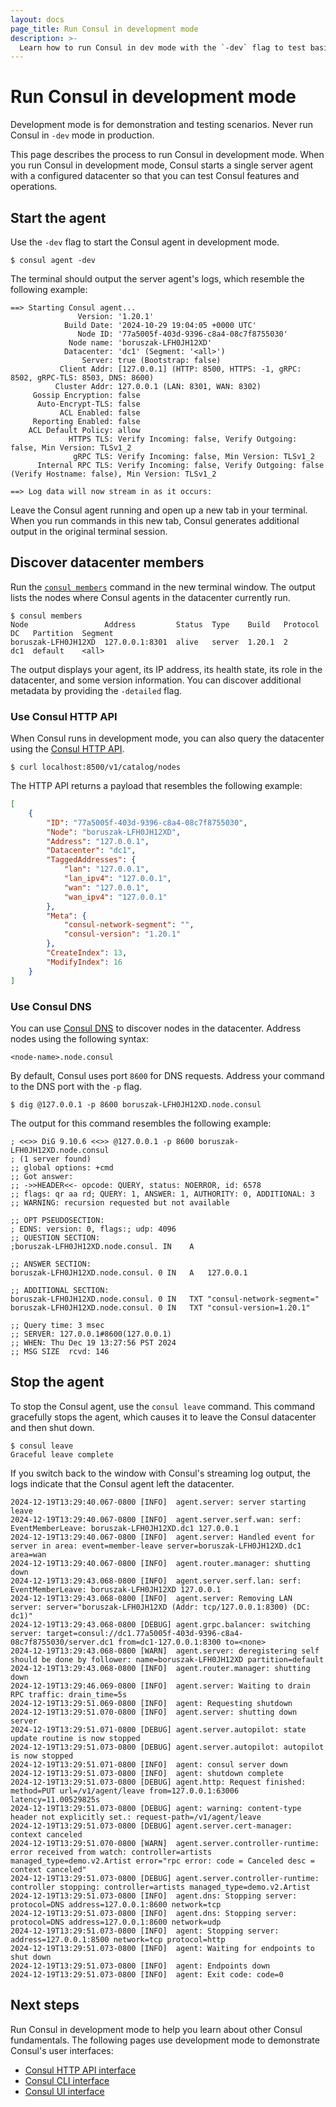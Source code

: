 ```yaml
---
layout: docs
page_title: Run Consul in development mode
description: >-
  Learn how to run Consul in dev mode with the `-dev` flag to test basic configurations and features.
---
```


# Run Consul in development mode

<Warning>

 Development mode is for demonstration and testing scenarios. Never run Consul in `-dev` mode in production.

</Warning>

This page describes the process to run Consul in development mode. When you run Consul in development mode, Consul starts a single server agent with a configured datacenter so that you can test Consul features and operations.

## Start the agent

Use the `-dev` flag to start the Consul agent in development mode.

```shell-session
$ consul agent -dev
```

The terminal should output the server agent's logs, which resemble the following example:

```plaintext hideClipboard
==> Starting Consul agent...
               Version: '1.20.1'
            Build Date: '2024-10-29 19:04:05 +0000 UTC'
               Node ID: '77a5005f-403d-9396-c8a4-08c7f8755030'
             Node name: 'boruszak-LFH0JH12XD'
            Datacenter: 'dc1' (Segment: '<all>')
                Server: true (Bootstrap: false)
           Client Addr: [127.0.0.1] (HTTP: 8500, HTTPS: -1, gRPC: 8502, gRPC-TLS: 8503, DNS: 8600)
          Cluster Addr: 127.0.0.1 (LAN: 8301, WAN: 8302)
     Gossip Encryption: false
      Auto-Encrypt-TLS: false
           ACL Enabled: false
     Reporting Enabled: false
    ACL Default Policy: allow
             HTTPS TLS: Verify Incoming: false, Verify Outgoing: false, Min Version: TLSv1_2
              gRPC TLS: Verify Incoming: false, Min Version: TLSv1_2
      Internal RPC TLS: Verify Incoming: false, Verify Outgoing: false (Verify Hostname: false), Min Version: TLSv1_2

==> Log data will now stream in as it occurs:
```

Leave the Consul agent running and open up a new tab in your terminal. When you run commands in this new tab, Consul generates additional output in the original terminal session.

## Discover datacenter members

Run the [`consul members`](/consul/commands/members) command in the new terminal window. The output lists the nodes where Consul agents in the datacenter currently run.

```shell-session
$ consul members
Node                 Address         Status  Type    Build   Protocol  DC   Partition  Segment
boruszak-LFH0JH12XD  127.0.0.1:8301  alive   server  1.20.1  2         dc1  default    <all>
```

The output displays your agent, its IP address, its health state, its role in the datacenter, and some version information. You can discover additional metadata by providing the `-detailed` flag.

### Use Consul HTTP API

When Consul runs in development mode, you can also query the datacenter using the [Consul HTTP API](/consul/api-docs/).

```shell-session
$ curl localhost:8500/v1/catalog/nodes
```

The HTTP API returns a payload that resembles the following example:

```json hideClipboard
[
    {
        "ID": "77a5005f-403d-9396-c8a4-08c7f8755030",
        "Node": "boruszak-LFH0JH12XD",
        "Address": "127.0.0.1",
        "Datacenter": "dc1",
        "TaggedAddresses": {
            "lan": "127.0.0.1",
            "lan_ipv4": "127.0.0.1",
            "wan": "127.0.0.1",
            "wan_ipv4": "127.0.0.1"
        },
        "Meta": {
            "consul-network-segment": "",
            "consul-version": "1.20.1"
        },
        "CreateIndex": 13,
        "ModifyIndex": 16
    }
]      
```

### Use Consul DNS

You can use [Consul DNS](/consul/docs/services/discovery/dns-overview) to discover nodes in the datacenter. Address nodes using the following syntax: 

```plaintext hideClipboard
<node-name>.node.consul
```

By default, Consul uses port `8600` for DNS requests. Address your command to the DNS port with the `-p` flag.

```shell-session
$ dig @127.0.0.1 -p 8600 boruszak-LFH0JH12XD.node.consul
```

The output for this command resembles the following example:

```plaintext hideClipboard
; <<>> DiG 9.10.6 <<>> @127.0.0.1 -p 8600 boruszak-LFH0JH12XD.node.consul
; (1 server found)
;; global options: +cmd
;; Got answer:
;; ->>HEADER<<- opcode: QUERY, status: NOERROR, id: 6578
;; flags: qr aa rd; QUERY: 1, ANSWER: 1, AUTHORITY: 0, ADDITIONAL: 3
;; WARNING: recursion requested but not available

;; OPT PSEUDOSECTION:
; EDNS: version: 0, flags:; udp: 4096
;; QUESTION SECTION:
;boruszak-LFH0JH12XD.node.consul. IN	A

;; ANSWER SECTION:
boruszak-LFH0JH12XD.node.consul. 0 IN	A	127.0.0.1

;; ADDITIONAL SECTION:
boruszak-LFH0JH12XD.node.consul. 0 IN	TXT	"consul-network-segment="
boruszak-LFH0JH12XD.node.consul. 0 IN	TXT	"consul-version=1.20.1"

;; Query time: 3 msec
;; SERVER: 127.0.0.1#8600(127.0.0.1)
;; WHEN: Thu Dec 19 13:27:56 PST 2024
;; MSG SIZE  rcvd: 146
```

## Stop the agent

To stop the Consul agent, use the `consul leave` command. This command gracefully stops the agent, which causes it to leave the Consul datacenter and then shut down.

```shell-session
$ consul leave
Graceful leave complete
```

If you switch back to the window with Consul's streaming log output, the logs indicate that the Consul agent left the datacenter.

```log hideClipboard
2024-12-19T13:29:40.067-0800 [INFO]  agent.server: server starting leave
2024-12-19T13:29:40.067-0800 [INFO]  agent.server.serf.wan: serf: EventMemberLeave: boruszak-LFH0JH12XD.dc1 127.0.0.1
2024-12-19T13:29:40.067-0800 [INFO]  agent.server: Handled event for server in area: event=member-leave server=boruszak-LFH0JH12XD.dc1 area=wan
2024-12-19T13:29:40.067-0800 [INFO]  agent.router.manager: shutting down
2024-12-19T13:29:43.068-0800 [INFO]  agent.server.serf.lan: serf: EventMemberLeave: boruszak-LFH0JH12XD 127.0.0.1
2024-12-19T13:29:43.068-0800 [INFO]  agent.server: Removing LAN server: server="boruszak-LFH0JH12XD (Addr: tcp/127.0.0.1:8300) (DC: dc1)"
2024-12-19T13:29:43.068-0800 [DEBUG] agent.grpc.balancer: switching server: target=consul://dc1.77a5005f-403d-9396-c8a4-08c7f8755030/server.dc1 from=dc1-127.0.0.1:8300 to=<none>
2024-12-19T13:29:43.068-0800 [WARN]  agent.server: deregistering self should be done by follower: name=boruszak-LFH0JH12XD partition=default
2024-12-19T13:29:43.068-0800 [INFO]  agent.router.manager: shutting down
2024-12-19T13:29:46.069-0800 [INFO]  agent.server: Waiting to drain RPC traffic: drain_time=5s
2024-12-19T13:29:51.069-0800 [INFO]  agent: Requesting shutdown
2024-12-19T13:29:51.070-0800 [INFO]  agent.server: shutting down server
2024-12-19T13:29:51.071-0800 [DEBUG] agent.server.autopilot: state update routine is now stopped
2024-12-19T13:29:51.073-0800 [DEBUG] agent.server.autopilot: autopilot is now stopped
2024-12-19T13:29:51.071-0800 [INFO]  agent: consul server down
2024-12-19T13:29:51.073-0800 [INFO]  agent: shutdown complete
2024-12-19T13:29:51.073-0800 [DEBUG] agent.http: Request finished: method=PUT url=/v1/agent/leave from=127.0.0.1:63006 latency=11.00529825s
2024-12-19T13:29:51.073-0800 [DEBUG] agent: warning: content-type header not explicitly set.: request-path=/v1/agent/leave
2024-12-19T13:29:51.073-0800 [DEBUG] agent.server.cert-manager: context canceled
2024-12-19T13:29:51.070-0800 [WARN]  agent.server.controller-runtime: error received from watch: controller=artists managed_type=demo.v2.Artist error="rpc error: code = Canceled desc = context canceled"
2024-12-19T13:29:51.073-0800 [DEBUG] agent.server.controller-runtime: controller stopping: controller=artists managed_type=demo.v2.Artist
2024-12-19T13:29:51.073-0800 [INFO]  agent.dns: Stopping server: protocol=DNS address=127.0.0.1:8600 network=tcp
2024-12-19T13:29:51.073-0800 [INFO]  agent.dns: Stopping server: protocol=DNS address=127.0.0.1:8600 network=udp
2024-12-19T13:29:51.073-0800 [INFO]  agent: Stopping server: address=127.0.0.1:8500 network=tcp protocol=http
2024-12-19T13:29:51.073-0800 [INFO]  agent: Waiting for endpoints to shut down
2024-12-19T13:29:51.073-0800 [INFO]  agent: Endpoints down
2024-12-19T13:29:51.073-0800 [INFO]  agent: Exit code: code=0
```

## Next steps

Run Consul in development mode to help you learn about other Consul fundamentals. The following pages use development mode to demonstrate Consul's user interfaces:

- [Consul HTTP API interface](/consul/docs/fundamentals/interface/api)
- [Consul CLI interface](/consul/docs/fundamentals/interface/cli)
- [Consul UI interface](/consul/docs/fundamentals/interface/ui)